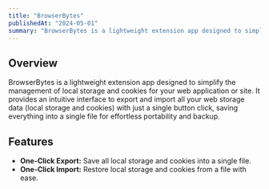 ```yaml
---
title: "BrowserBytes"
publishedAt: "2024-05-01"
summary: "BrowserBytes is a lightweight extension app designed to simplify the management of local storage and cookies for your web application or site. It provides an intuitive interface to export and import all your web storage data (local storage and cookies) with just a single button click, saving everything into a single file for effortless portability and backup."
---
```


## Overview

BrowserBytes is a lightweight extension app designed to simplify the management of local storage and cookies for your web application or site. It provides an intuitive interface to export and import all your web storage data (local storage and cookies) with just a single button click, saving everything into a single file for effortless portability and backup.

## Features

- **One-Click Export:** Save all local storage and cookies into a single file.
- **One-Click Import:** Restore local storage and cookies from a file with ease.
